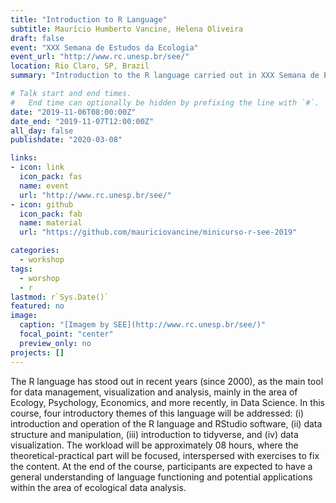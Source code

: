 ```yaml
---
title: "Introduction to R Language"
subtitle: Maurício Humberto Vancine, Helena Oliveira
draft: false
event: "XXX Semana de Estudos da Ecologia"
event_url: "http://www.rc.unesp.br/see/"
location: Rio Claro, SP, Brazil
summary: "Introduction to the R language carried out in XXX Semana de Estudos da Ecologia"

# Talk start and end times.
#   End time can optionally be hidden by prefixing the line with `#`.
date: "2019-11-06T08:00:00Z"
date_end: "2019-11-07T12:00:00Z"
all_day: false
publishdate: "2020-03-08"

links:
- icon: link
  icon_pack: fas
  name: event
  url: "http://www.rc.unesp.br/see/"  
- icon: github
  icon_pack: fab
  name: material
  url: "https://github.com/mauriciovancine/minicurso-r-see-2019"

categories:
  - workshop
tags:
  - worshop
  - r
lastmod: r`Sys.Date()`
featured: no
image:
  caption: "[Imagem by SEE](http://www.rc.unesp.br/see/)"
  focal_point: "center"
  preview_only: no
projects: []
---
```


The R language has stood out in recent years (since 2000), as the main tool for data management, visualization and analysis, mainly in the area of Ecology, Psychology, Economics, and more recently, in Data Science. In this course, four introductory themes of this language will be addressed: (i) introduction and operation of the R language and RStudio software, (ii) data structure and manipulation, (iii) introduction to tidyverse, and (iv) data visualization. The workload will be approximately 08 hours, where the theoretical-practical part will be focused, interspersed with exercises to fix the content. At the end of the course, participants are expected to have a general understanding of language functioning and potential applications within the area of ecological data analysis.
